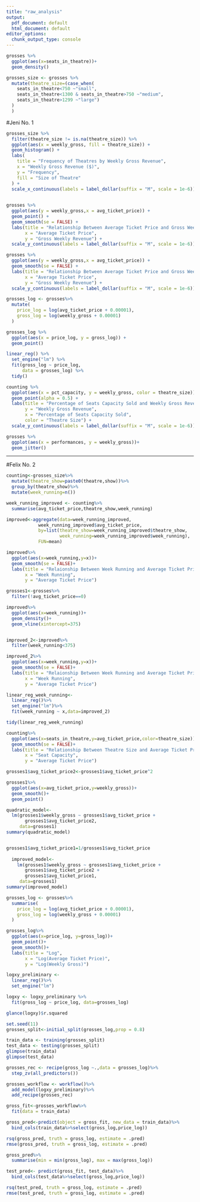 ```yaml
---
title: "raw_analysis"
output:
  pdf_document: default
  html_document: default
editor_options:
  chunk_output_type: console
---
```

```r
grosses %>%
  ggplot(aes(x=seats_in_theatre))+
  geom_density()
```

```r
grosses_size <- grosses %>%
  mutate(theatre_size=(case_when(
    seats_in_theatre<750 ~"small",
    seats_in_theatre<1300 & seats_in_theatre>750 ~"medium",
    seats_in_theatre>1299 ~"large")
  )
  )
```

#Jeni No. 1

```r
grosses_size %>% 
  filter(theatre_size != is.na(theatre_size)) %>%
  ggplot(aes(x = weekly_gross, fill = theatre_size)) + 
  geom_histogram() +
  labs(
    title = "Frequency of Theatres by Weekly Gross Revenue",
    x = "Weekly Gross Revenue ($)", 
    y = "Frequency",
    fill = "Size of Theatre"
  ) +
  scale_x_continuous(labels = label_dollar(suffix = "M", scale = 1e-6)) 
  
```

```r
grosses %>%
  ggplot(aes(y = weekly_gross,x = avg_ticket_price)) +
  geom_point() +
  geom_smooth(se = FALSE) +
  labs(title = "Relationship Between Average Ticket Price and Gross Weekly Revenue",
       x = "Average Ticket Price",
       y = "Gross Weekly Revenue") +
  scale_y_continuous(labels = label_dollar(suffix = "M", scale = 1e-6))

grosses %>%
  ggplot(aes(y = weekly_gross,x = avg_ticket_price)) +
  geom_smooth(se = FALSE) +
  labs(title = "Relationship Between Average Ticket Price and Gross Weekly Revenue",
       x = "Average Ticket Price",
       y = "Gross Weekly Revenue") +
  scale_y_continuous(labels = label_dollar(suffix = "M", scale = 1e-6))
```

```r
grosses_log <- grosses%>%
  mutate(
    price_log = log(avg_ticket_price + 0.00001),
    gross_log = log(weekly_gross + 0.00001)
  )

grosses_log %>%
  ggplot(aes(x = price_log, y = gross_log)) +
  geom_point()

linear_reg() %>%
  set_engine("lm") %>%
  fit(gross_log ~ price_log, 
      data = grosses_log) %>%
  tidy()
```

```r
counting %>% 
  ggplot(aes(x = pct_capacity, y = weekly_gross, color = theatre_size)) + 
  geom_point(alpha = 0.5) +
  labs(title = "Percentage of Seats Capacity Sold and Weekly Gross Revenue", 
       y = "Weekly Gross Revenue", 
       x = "Percentage of Seats Capacity Sold",
       color = "Theatre Size") +
  scale_y_continuous(labels = label_dollar(suffix = "M", scale = 1e-6))
```

```r
grosses %>%
  ggplot(aes(x = performances, y = weekly_gross))+
  geom_jitter()
```

________________________________________________________________________

#Felix No. 2
```r
counting<-grosses_size%>%
  mutate(theatre_show=paste0(theatre,show))%>%
  group_by(theatre_show)%>%
  mutate(week_running=n())
```

```r
week_running_improved <- counting%>%
  summarise(avg_ticket_price,theatre_show,week_running)

improved<-aggregate(data=week_running_improved,
            week_running_improved$avg_ticket_price,
            by=list(theatre_show=week_running_improved$theatre_show,
                    week_running=week_running_improved$week_running), 
            FUN=mean)
```

```r
improved%>%
  ggplot(aes(x=week_running,y=x))+
  geom_smooth(se = FALSE)+
  labs(title = "Relaionship Between Week Running and Average Ticket Price",
       x = "Week Running",
       y = "Average Ticket Price")
```

```r
grosses1<-grosses%>%
  filter(!avg_ticket_price==0)

improved%>%
  ggplot(aes(x=week_running))+
  geom_density()+
  geom_vline(xintercept=375)


improved_2<-improved%>%
  filter(week_running<375)

improved_2%>%
  ggplot(aes(x=week_running,y=x))+
  geom_smooth(se = FALSE)+
  labs(title = "Relaionship Between Week Running and Average Ticket Price",
       x = "Week Running",
       y = "Average Ticket Price")

linear_reg_week_running<-
  linear_reg()%>%
  set_engine("lm")%>%
  fit(week_running ~ x,data=improved_2)

tidy(linear_reg_week_running)
```

```r
counting%>%
  ggplot(aes(x=seats_in_theatre,y=avg_ticket_price,color=theatre_size))+
  geom_smooth(se = FALSE)+
  labs(title = "Relationship Between Theatre Size and Average Ticket Price",
       x = "Seat Capacity",
       y = "Average Ticket Price")
```



```r
grosses1$avg_ticket_price2<-grosses1$avg_ticket_price^2

grosses1%>%
  ggplot(aes(x=avg_ticket_price,y=weekly_gross))+
  geom_smooth()+
  geom_point()

quadratic_model<-
  lm(grosses1$weekly_gross ~ grosses1$avg_ticket_price + 
       grosses1$avg_ticket_price2,
     data=grosses1)
summary(quadratic_model)


grosses1$avg_ticket_price1=1/grosses1$avg_ticket_price
  
  improved_model<-
    lm(grosses1$weekly_gross ~ grosses1$avg_ticket_price + 
       grosses1$avg_ticket_price2 +
       grosses1$avg_ticket_price1,
     data=grosses1)
summary(improved_model)  
```

```r
grosses_log <- grosses%>%
  summarise(
    price_log = log(avg_ticket_price + 0.00001),
    gross_log = log(weekly_gross + 0.00001)
  )

grosses_log%>%
  ggplot(aes(x=price_log, y=gross_log))+
  geom_point()+
  geom_smooth()+
  labs(title = "Log",
       x = "Log(Average Ticket Price)",
       y = "Log(Weekly Gross)")

logxy_preliminary <-
  linear_reg()%>%
  set_engine("lm")

logxy <- logxy_preliminary %>%
  fit(gross_log ~ price_log, data=grosses_log)

glance(logxy)$r.squared

set.seed(11)
grosses_split<-initial_split(grosses_log,prop = 0.8)

train_data <- training(grosses_split)
test_data <- testing(grosses_split)
glimpse(train_data)
glimpse(test_data)

grosses_rec <- recipe(gross_log ~.,data = grosses_log)%>%
  step_zv(all_predictors())

grosses_workflow <- workflow()%>%
  add_model(logxy_preliminary)%>%
  add_recipe(grosses_rec)

gross_fit<-grosses_workflow%>%
  fit(data = train_data)

gross_pred<-predict(object = gross_fit, new_data = train_data)%>%
  bind_cols(train_data%>%select(gross_log,price_log))

rsq(gross_pred, truth = gross_log, estimate = .pred)
rmse(gross_pred, truth = gross_log, estimate = .pred)

gross_pred%>%
  summarise(min = min(gross_log), max = max(gross_log))

test_pred<- predict(gross_fit, test_data)%>%
  bind_cols(test_data%>%select(gross_log,price_log))

rsq(test_pred, truth = gross_log, estimate = .pred)
rmse(test_pred, truth = gross_log, estimate = .pred)
```
